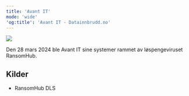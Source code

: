 ```yaml
---
title: 'Avant IT'
mode: 'wide'
'og:title': 'Avant IT - Datainnbrudd.no'
---
```


<Frame>
<img src="/images/avant-it.png" noZoom/>
</Frame>

Den 28 mars 2024 ble Avant IT sine systemer rammet av løspengeviruset RansomHub.



## Kilder
- RansomHub DLS
